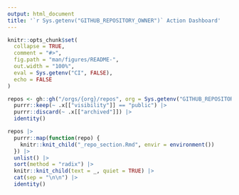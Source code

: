 ```yaml
---
output: html_document
title: '`r Sys.getenv("GITHUB_REPOSITORY_OWNER")` Action Dashboard'
---
```


```r
knitr::opts_chunk$set(
  collapse = TRUE,
  comment = "#>",
  fig.path = "man/figures/README-",
  out.width = "100%",
  eval = Sys.getenv("CI", FALSE),
  echo = FALSE
)
```

```r
repos <- gh::gh("/orgs/{org}/repos", org = Sys.getenv("GITHUB_REPOSITORY_OWNER")) |>
  purrr::keep(~ .x[["visibility"]] == "public") |> 
  purrr::discard(~ .x[["archived"]]) |> 
  identity()
```

```r
repos |> 
  purrr::map(function(repo) {
    knitr::knit_child("_repo_section.Rmd", envir = environment())
  }) |> 
  unlist() |> 
  sort(method = "radix") |> 
  knitr::knit_child(text = _, quiet = TRUE) |> 
  cat(sep = "\n\n") |> 
  identity()
```
